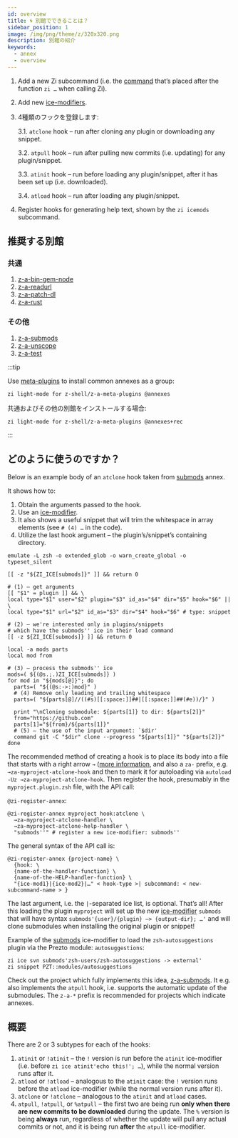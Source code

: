```yaml
---
id: overview
title: 🌀 別館でできることは？
sidebar_position: 1
image: /img/png/theme/z/320x320.png
description: 別館の紹介
keywords:
  - annex
  - overview
---
```


<!-- @format -->

1. Add a new Zi subcommand (i.e. the [command][command] that’s placed after the function `zi …` when calling Zi).

2. Add new [ice-modifiers][ice-modifiers].

3. 4種類のフックを登録します:

   3.1. `atclone` hook – run after cloning any plugin or downloading any snippet.

   3.2. `atpull` hook – run after pulling new commits (i.e. updating) for any plugin/snippet.

   3.3. `atinit` hook – run before loading any plugin/snippet, after it has been set up (i.e. downloaded).

   3.4. `atload` hook – run after loading any plugin/snippet.

4. Register hooks for generating help text, shown by the `zi icemods` subcommand.

## 推奨する別館

### 共通

1. [z-a-bin-gem-node][bin-gem-node]
2. [z-a-readurl][readurl]
3. [z-a-patch-dl][patch-dl]
4. [z-a-rust][rust]

### その他

1. [z-a-submods][submods]
2. [z-a-unscope][unscope]
3. [z-a-test][test]

:::tip

Use [meta-plugins](/ecosystem/annexes/meta-plugins) to install common annexes as a group:

```shell
zi light-mode for z-shell/z-a-meta-plugins @annexes
```

共通およびその他の別館をインストールする場合:

```shell
zi light-mode for z-shell/z-a-meta-plugins @annexes+rec
```

:::

## どのように使うのですか？

Below is an example body of an `atclone` hook taken from [submods][submods] annex.

It shows how to:

1. Obtain the arguments passed to the hook.
2. Use an [ice-modifier][ice-modifiers].
3. It also shows a useful snippet that will trim the whitespace in array elements (see `# (4) …` in the code).
4. Utilize the last hook argument – the plugin’s/snippet’s containing directory.

```shell showLineNumbers
emulate -L zsh -o extended_glob -o warn_create_global -o typeset_silent

[[ -z "${ZI_ICE[submods]}" ]] && return 0

# (1) – get arguments
[[ "$1" = plugin ]] && \
local type="$1" user="$2" plugin="$3" id_as="$4" dir="$5" hook="$6" || \
local type="$1" url="$2" id_as="$3" dir="$4" hook="$6" # type: snippet

# (2) – we're interested only in plugins/snippets
# which have the submods'' ice in their load command
[[ -z ${ZI_ICE[submods]} ]] && return 0

local -a mods parts
local mod from

# (3) – process the submods'' ice
mods=( ${(@s.;.)ZI_ICE[submods]} )
for mod in "${mods[@]}"; do
  parts=( "${(@s:->:)mod}" )
  # (4) Remove only leading and trailing whitespace
  parts=( "${parts[@]//((#s)[[:space:]]##|[[:space:]]##(#e))/}" )

  print "\nCloning submodule: ${parts[1]} to dir: ${parts[2]}"
  from="https://github.com"
  parts[1]="${from}/${parts[1]}"
  # (5) – the use of the input argument: `$dir'
  command git -C "$dir" clone --progress "${parts[1]}" "${parts[2]}"
done
```

The recommended method of creating a hook is to place its body into a file that starts with a right arrow `→` ([more information][the-proposed-function-name-prefixes], and also a `za-` prefix, e.g. `→za-myproject-atclone-hook` and then to mark it for autoloading via `autoload -Uz →za-myproject-atclone-hook`. Then register the hook, presumably in the `myproject.plugin.zsh` file, with the API call:

`@zi-register-annex`:

```shell showLineNumbers
@zi-register-annex myproject hook:atclone \
  →za-myproject-atclone-handler \
  →za-myproject-atclone-help-handler \
  "submods''" # register a new ice-modifier: submods''
```

The general syntax of the API call is:

```shell showLineNumbers
@zi-register-annex {project-name} \
  {hook: \
  {name-of-the-handler-function} \
  {name-of-the-HELP-handler-function} \
  "{ice-mod1}|{ice-mod2}|…" < hook-type >| subcommand: < new-subcommand-name > }
```

The last argument, i.e. the `|`-separated ice list, is optional. That’s all! After this loading the plugin `myproject` will set up the new [ice-modifier][ice-modifiers] `submods` that will have syntax `submods'{user}/{plugin} –> {output-dir}; …'` and will clone submodules when installing the original plugin or snippet!

Example of the [submods][submods] ice-modifier to load the `zsh-autosuggestions` plugin via the Prezto module: `autosuggestions`:

```shell showLineNumbers
zi ice svn submods'zsh-users/zsh-autosuggestions -> external'
zi snippet PZT::modules/autosuggestions
```

Check out the project which fully implements this idea, [z-a-submods][submods]. It e.g. also implements the `atpull` hook, i.e. supports the automatic update of the submodules. The `z-a-*` prefix is recommended for projects which indicate annexes.

## 概要

There are 2 or 3 subtypes for each of the hooks:

1. `atinit` or `!atinit` – the `!` version is run before the `atinit` ice-modifier (i.e. before `zi ice atinit'echo this!'; …`), while the normal version runs after it.
2. `atload` or `!atload` – analogous to the `atinit` case: the `!` version runs before the `atload` ice-modifier (while the normal version runs after it).
3. `atclone` or `!atclone` – analogous to the `atinit` and `atload` cases.
4. `atpull`, `!atpull`, or `%atpull` – the first two are being run **only when there are new commits to be downloaded** during the update. The `%` version is being **always** run, regardless of whether the update will pull any actual commits or not, and it is being run **after** the `atpull` ice-modifier.

<!-- end-of-file  -->

<!-- links -->

[command]: /docs/guides/commands
[ice-modifiers]: /docs/guides/syntax/ice-modifiers
[the-proposed-function-name-prefixes]: /community/zsh_plugin_standard#the-proposed-function-name-prefixes

<!-- external -->

[bin-gem-node]: https://github.com/z-shell/z-a-bin-gem-node
[patch-dl]: https://github.com/z-shell/z-a-patch-dl
[readurl]: https://github.com/z-shell/z-a-readurl
[rust]: https://github.com/z-shell/z-a-rust
[submods]: https://github.com/z-shell/z-a-submods
[test]: https://github.com/z-shell/z-a-test
[unscope]: https://github.com/z-shell/z-a-unscope
